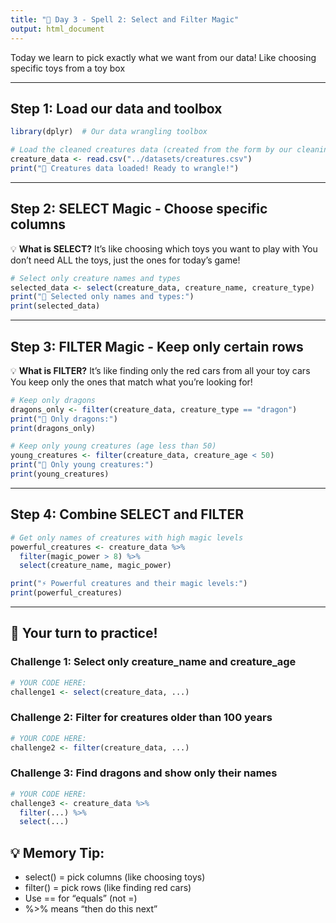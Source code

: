 ```yaml
---
title: "🔮 Day 3 - Spell 2: Select and Filter Magic"
output: html_document
---
```


Today we learn to pick exactly what we want from our data!
Like choosing specific toys from a toy box

---

## Step 1: Load our data and toolbox

```r
library(dplyr)  # Our data wrangling toolbox

# Load the cleaned creatures data (created from the form by our cleaning spell)
creature_data <- read.csv("../datasets/creatures.csv")
print("🎉 Creatures data loaded! Ready to wrangle!")
```

---

## Step 2: SELECT Magic - Choose specific columns

💡 **What is SELECT?**
It's like choosing which toys you want to play with
You don't need ALL the toys, just the ones for today's game!

```r
# Select only creature names and types
selected_data <- select(creature_data, creature_name, creature_type)
print("🎯 Selected only names and types:")
print(selected_data)
```

---

## Step 3: FILTER Magic - Keep only certain rows

💡 **What is FILTER?**
It's like finding only the red cars from all your toy cars
You keep only the ones that match what you're looking for!

```r
# Keep only dragons
dragons_only <- filter(creature_data, creature_type == "dragon")
print("🐉 Only dragons:")
print(dragons_only)

# Keep only young creatures (age less than 50)
young_creatures <- filter(creature_data, creature_age < 50)
print("👶 Only young creatures:")
print(young_creatures)
```

---

## Step 4: Combine SELECT and FILTER

```r
# Get only names of creatures with high magic levels
powerful_creatures <- creature_data %>%
  filter(magic_power > 8) %>%
  select(creature_name, magic_power)

print("⚡ Powerful creatures and their magic levels:")
print(powerful_creatures)
```

---

## 🎈 Your turn to practice!

### Challenge 1: Select only creature_name and creature_age

```r
# YOUR CODE HERE:
challenge1 <- select(creature_data, ...)
```

### Challenge 2: Filter for creatures older than 100 years

```r
# YOUR CODE HERE:
challenge2 <- filter(creature_data, ...)
```

### Challenge 3: Find dragons and show only their names

```r
# YOUR CODE HERE:
challenge3 <- creature_data %>%
  filter(...) %>%
  select(...)
```

## 💡 Memory Tip:
- select() = pick columns (like choosing toys)
- filter() = pick rows (like finding red cars)
- Use == for "equals" (not =)
- %>% means "then do this next"